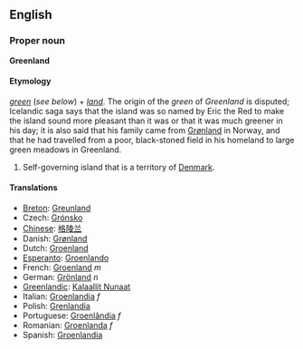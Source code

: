 ==English==
===Proper noun===
'''Greenland'''

====Etymology====
''[[green]]'' (''see below'') + ''[[land]]''.  The origin of the ''green'' of ''Greenland'' is disputed; Icelandic saga says that the island was so named by Eric the Red to make the island sound more pleasant than it was or that it was much greener in his day; it is also said that his family came from [[Grønland]] in Norway, and that he had travelled from a poor, black-stoned field in his homeland to large green meadows in Greenland.

#Self-governing island that is a territory of [[Denmark]].

====Translations====
*[[Breton]]: [[Greunland]]
*Czech: [[Grónsko]]
*[[Chinese]]: [[格陵兰]]
*Danish: [[Grønland]]
*Dutch: [[Groenland]]
*[[Esperanto]]: [[Groenlando]]
*French: [[Groenland]] ''m''
*German: [[Grönland]] ''n''
*[[Greenlandic]]: [[Kalaallit Nunaat]]
*Italian: [[Groenlandia]] ''f''
*Polish: [[Grenlandia]]
*Portuguese: [[Groenlândia]] ''f''
*Romanian: [[Groenlanda]] ''f''
*Spanish: [[Groenlandia]]